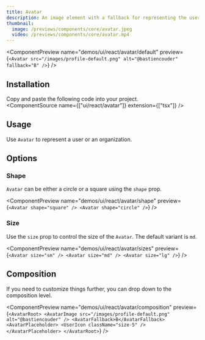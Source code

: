 ```yaml
---
title: Avatar
description: An image element with a fallback for representing the user.
thumbnail:
  image: /previews/components/core/avatar.jpeg
  video: /previews/components/core/avatar.mp4
---
```


<ComponentPreview
  name="demos/ui/react/avatar/default"
  preview={`<Avatar src="/images/profile-default.png" alt="@bastiencouder" fallback="B" />`}
/>

## Installation

Copy and paste the following code into your project.<br/>
  <ComponentSource
    name={["ui/react/avatar"]}
    extension={["tsx"]}
  />

## Usage

Use `Avatar` to represent a user or an organization.

## Options

### Shape

`Avatar` can be either a circle or a square using the `shape` prop.

<ComponentPreview
  name="demos/ui/react/avatar/shape"
  preview={`<Avatar shape="square" />
<Avatar shape="circle" />`}
/>

### Size

Use the `size` prop to control the size of the `Avatar`. The default variant is `md`.

<ComponentPreview
  name="demos/ui/react/avatar/sizes"
  preview={`<Avatar size="sm" />
<Avatar size="md" />
<Avatar size="lg" />`}
/>

## Composition

If you need to customize things further, you can drop down to the composition level.

<ComponentPreview
  name="demos/ui/react/avatar/composition"
  preview={`<AvatarRoot>
  <AvatarImage src="/images/profile-default.png" alt="@bastiencouder" />
  <AvatarFallback>B</AvatarFallback>
  <AvatarPlaceholder>
    <UserIcon className="size-5" />
  </AvatarPlaceholder>
</AvatarRoot>`}
/>
